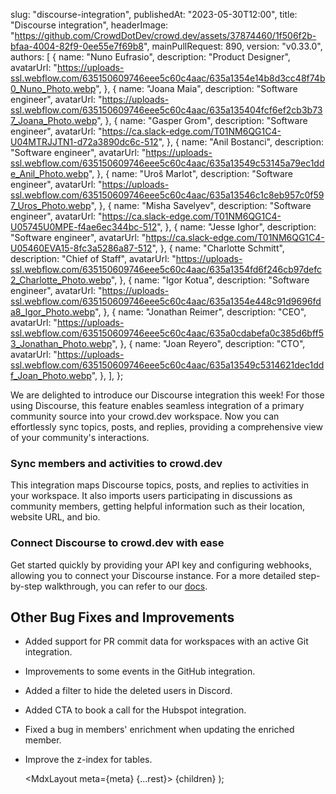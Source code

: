 
  slug: "discourse-integration",
  publishedAt: "2023-05-30T12:00",
  title: "Discourse integration",
  headerImage:
    "https://github.com/CrowdDotDev/crowd.dev/assets/37874460/1f506f2b-bfaa-4004-82f9-0ee55e7f69b8",
  mainPullRequest: 890,
  version: "v0.33.0",
  authors: [
    {
      name: "Nuno Eufrasio",
      description: "Product Designer",
      avatarUrl:
        "https://uploads-ssl.webflow.com/635150609746eee5c60c4aac/635a1354e14b8d3cc48f74b0_Nuno_Photo.webp",
    },
    {
      name: "Joana Maia",
      description: "Software engineer",
      avatarUrl:
        "https://uploads-ssl.webflow.com/635150609746eee5c60c4aac/635a135404fcf6ef2cb3b737_Joana_Photo.webp",
    },
    {
      name: "Gasper Grom",
      description: "Software engineer",
      avatarUrl: "https://ca.slack-edge.com/T01NM6QG1C4-U04MTRJJTN1-d72a3890dc6c-512",
    },
    {
      name: "Anil Bostanci",
      description: "Software engineer",
      avatarUrl:
        "https://uploads-ssl.webflow.com/635150609746eee5c60c4aac/635a13549c53145a79ec1dde_Anil_Photo.webp",
    },
    {
      name: "Uroš Marlot",
      description: "Software engineer",
      avatarUrl:
        "https://uploads-ssl.webflow.com/635150609746eee5c60c4aac/635a13546c1c8eb957c0f597_Uros_Photo.webp",
    },
    {
      name: "Misha Savelyev",
      description: "Software engineer",
      avatarUrl: "https://ca.slack-edge.com/T01NM6QG1C4-U05745U0MPE-f4ae6ec344bc-512",
    },
    {
      name: "Jesse Ighor",
      description: "Software engineer",
      avatarUrl: "https://ca.slack-edge.com/T01NM6QG1C4-U05460EVA15-8fc3a5286a87-512",
    },
    {
      name: "Charlotte Schmitt",
      description: "Chief of Staff",
      avatarUrl:
        "https://uploads-ssl.webflow.com/635150609746eee5c60c4aac/635a1354fd6f246cb97defc2_Charlotte_Photo.webp",
    },
    {
      name: "Igor Kotua",
      description: "Software engineer",
      avatarUrl:
        "https://uploads-ssl.webflow.com/635150609746eee5c60c4aac/635a1354e448c91d9696fda8_Igor_Photo.webp",
    },
    {
      name: "Jonathan Reimer",
      description: "CEO",
      avatarUrl:
        "https://uploads-ssl.webflow.com/635150609746eee5c60c4aac/635a0cdabefa0c385d6bff53_Jonathan_Photo.webp",
    },
    {
      name: "Joan Reyero",
      description: "CTO",
      avatarUrl:
        "https://uploads-ssl.webflow.com/635150609746eee5c60c4aac/635a13549c5314621dec1ddf_Joan_Photo.webp",
    },
  ],
};

We are delighted to introduce our Discourse integration this week!
For those using Discourse, this feature enables seamless integration of a primary community
source into your crowd.dev workspace. Now you can effortlessly sync topics, posts, and replies,
providing a comprehensive view of your community's interactions.

### Sync members and activities to crowd.dev

This integration maps Discourse topics, posts, and replies to activities in your workspace.
It also imports users participating in discussions as community members,
getting helpful information such as their location, website URL, and bio.

### Connect Discourse to crowd.dev with ease

Get started quickly by providing your API key and configuring webhooks,
allowing you to connect your Discourse instance. For a more detailed step-by-step
walkthrough, you can refer to our [docs](https://docs.crowd.dev/docs/discourse-integration).

<CenteredImage
  src="https://github.com/CrowdDotDev/crowd.dev/assets/37874460/b5fabca3-3f37-45e6-b644-a718905e8f80"
  maxWidth="100%"
/>

## Other Bug Fixes and Improvements

- Added support for PR commit data for workspaces with an active Git integration. <PullRequest number="834"/>
- Improvements to some events in the GitHub integration. <PullRequest number="898"/>
- Added a filter to hide the deleted users in Discord. <PullRequest number="911"/>
- Added CTA to book a call for the Hubspot integration. <PullRequest number="896"/>
- Fixed a bug in members' enrichment when updating the enriched member. <PullRequest number="822"/>
- Improve the z-index for tables. <PullRequest number="904"/>

  <MdxLayout meta={meta} {...rest}>
    {children}
  </MdxLayout>
);
